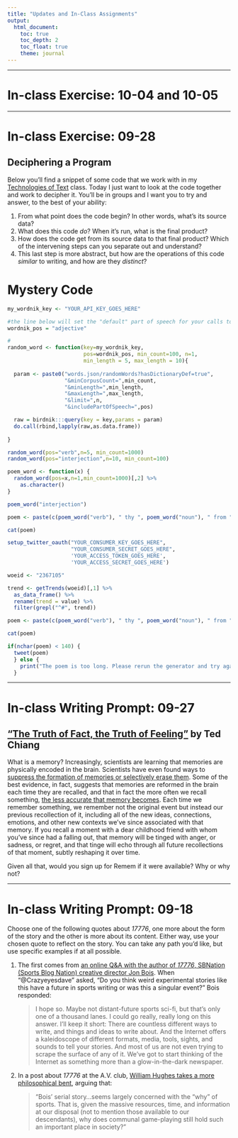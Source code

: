 ```yaml
---
title: "Updates and In-Class Assignments"
output: 
  html_document:
    toc: true
    toc_depth: 2
    toc_float: true
    theme: journal
---
```


-----

# In-class Exercise: 10-04 and 10-05





-----

# In-class Exercise: 09-28

## Deciphering a Program

Below you'll find a snippet of some code that we work with in my [Technologies of Text](http://s17tot.ryancordell.org/) class. Today I just want to look at the code together and work to decipher it. You'll be in groups and I want you to try and answer, to the best of your ability:

1. From what point does the code begin? In other words, what's its source data?
2. What does this code *do*? When it's run, what is the final product?
3. How does the code get from its source data to that final product? Which of the intervening steps can you separate out and understand?
4. This last step is more abstract, but how are the operations of this code *similar* to writing, and how are they *distinct*?

# Mystery Code

```r
my_wordnik_key <- "YOUR_API_KEY_GOES_HERE"

#the line below will set the "default" part of speech for your calls to Wordnik, but you will be able to override this setting in later code.
wordnik_pos = "adjective"

#
random_word <- function(key=my_wordnik_key,
                        pos=wordnik_pos, min_count=100, n=1,
                        min_length = 5, max_length = 10){
  
  param <- paste0("words.json/randomWords?hasDictionaryDef=true",
                  "&minCorpusCount=",min_count,
                  "&minLength=",min_length,
                  "&maxLength=",max_length,
                  "&limit=",n,
                  "&includePartOfSpeech=",pos)

  raw = birdnik:::query(key = key,params = param)
  do.call(rbind,lapply(raw,as.data.frame))
  
}

random_word(pos="verb",n=5, min_count=1000)
random_word(pos="interjection",n=10, min_count=100)

poem_word <- function(x) {
  random_word(pos=x,n=1,min_count=1000)[,2] %>%
    as.character()
}

poem_word("interjection")

poem <- paste(c(poem_word("verb"), " thy ", poem_word("noun"), " from ", poem_word("preposition")," my ", poem_word("noun"), ", and ", poem_word("verb"), " thy ", poem_word("noun"), " from ", poem_word("preposition"), " my ", poem_word("noun"), "! \nQuoth the Ravbot, '", poem_word("interjection"), "!'"), collapse = "")

cat(poem)

setup_twitter_oauth("YOUR_CONSUMER_KEY_GOES_HERE", 
                    "YOUR_CONSUMER_SECRET_GOES_HERE", 
                    'YOUR_ACCESS_TOKEN_GOES_HERE', 
                    'YOUR_ACCESS_SECRET_GOES_HERE')

woeid <- "2367105"

trend <- getTrends(woeid)[,1] %>%
  as_data_frame() %>%
  rename(trend = value) %>%
  filter(grepl("^#", trend))

poem <- paste(c(poem_word("verb"), " thy ", poem_word("noun"), " from ", poem_word("preposition")," my ", poem_word("noun"), ", and ", poem_word("verb"), " thy ", poem_word("noun"), " from ", poem_word("preposition"), " my ", poem_word("noun"), '!" \nQuoth the Ravbot, "Never ', trend %>% sample_n(1), "!'"), collapse = "")

cat(poem)

if(nchar(poem) < 140) {
  tweet(poem)
  } else {
    print("The poem is too long. Please rerun the generator and try again!")
  }
```

-----

# In-class Writing Prompt: 09-27
## ["The Truth of Fact, the Truth of Feeling"](https://subterraneanpress.com/magazine/fall_2013/the_truth_of_fact_the_truth_of_feeling_by_ted_chiang) by Ted Chiang

What is a memory? Increasingly, scientists are learning that memories are physically encoded in the brain. Scientists have even found ways to [suppress the formation of memories or selectively erase them](http://www.radiolab.org/story/91570-eternal-sunshine-of-the-spotless-rat/). Some of the best evidence, in fact, suggests that memories are reformed in the brain each time they are recalled, and that in fact the more often we recall something, [the less accurate that memory becomes](https://news.northwestern.edu/stories/2012/09/your-memory-is-like-the-telephone-game). Each time we remember something, we remember not the original event but instead our previous recollection of it, including all of the new ideas, connections, emotions, and other new contexts we've since associated with that memory. If you recall a moment with a dear childhood friend with whom you've since had a falling out, that memory will be tinged with anger, or sadness, or regret, and that tinge will echo through all future recollections of that moment, subtly reshaping it over time. 

Given all that, would you sign up for Remem if it were available? Why or why not?

-----

# In-class Writing Prompt: 09-18

Choose one of the following quotes about *17776*, one more about the form of the story and the other is more about its content. Either way, use your chosen quote to reflect on the story. You can take any path you'd like, but use specific examples if at all possible. 

1. The first comes from [an online Q&A with the author of *17776*, SBNation (Sports Blog Nation) creative director Jon Bois](https://www.sbnation.com/2017/7/24/16003968/17776-questions-and-answers). When "@Crazyeyesdave" asked, "Do you think weird experimental stories like this have a future in sports writing or was this a singular event?" Bois responded:
    
    > I hope so. Maybe not distant-future sports sci-fi, but that’s only one of a thousand lanes. I could go really, really long on this answer. I’ll keep it short: There are countless different ways to write, and things and ideas to write about. And the Internet offers a kaleidoscope of different formats, media, tools, sights, and sounds to tell your stories. And most of us are not even trying to scrape the surface of any of it. We’ve got to start thinking of the Internet as something more than a glow-in-the-dark newspaper.

2. In a post about *17776* at the A.V. club, [William Hughes takes a more philosophical bent](https://news.avclub.com/the-future-of-football-is-post-human-despair-and-fasci-1798263717), arguing that: 
    
    > "Bois’ serial story...seems largely concerned with the “why” of sports. That is, given the massive resources, time, and information at our disposal (not to mention those available to our descendants), why does communal game-playing still hold such an important place in society?"